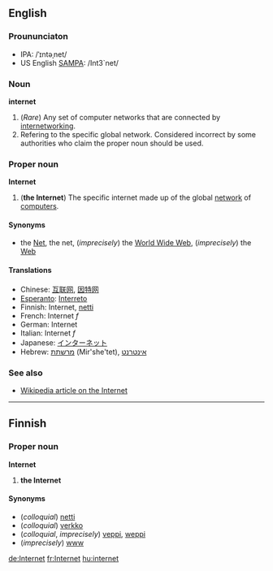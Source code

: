 ==English==
===Proununciaton===
*IPA: /ˈɪntəˌnet/
*US English [[SAMPA]]: /Int3`net/

===Noun===
'''internet'''

#(''Rare'') Any set of computer networks that are connected by [[internetworking]].
#Refering to the specific global network. Considered incorrect by some authorities who claim the proper noun should be used.

===Proper noun===
'''Internet'''

#('''the Internet''') The specific internet made up of the global [[network]] of [[computer]]s.

====Synonyms====
*the [[Net]], the net, (''imprecisely'') the [[World Wide Web]], (''imprecisely'') the [[Web]]

====Translations====
*Chinese: [[互联网]], [[因特网]]
*[[Esperanto]]: [[Interreto]]
*Finnish: Internet, [[netti]]
*French: Internet ''f''
*German: Internet
*Italian: Internet ''f''
*Japanese: [[インターネット]]
*Hebrew: [[מרשתת]] (Mir'she'tet), [[אינטרנט]]

===See also===
*[[w:Internet|Wikipedia article on the Internet]]

----
==Finnish==

===Proper noun===
'''Internet'''

# '''the Internet'''

====Synonyms====
*(''colloquial'') [[netti]]
*(''colloquial'') [[verkko]]
*(''colloquial'', ''imprecisely'') [[veppi]], [[weppi]]
*(''imprecisely'') [[www]]

[[de:Internet]]
[[fr:Internet]]
[[hu:internet]]